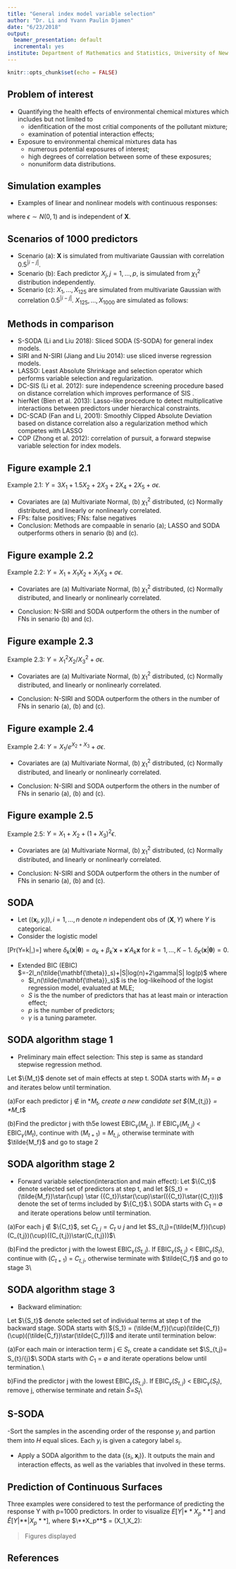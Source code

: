 ---
title: "General index model variable selection"
author: "Dr. Li and Yvann Paulin Djamen"
date: "6/23/2018"
output:
  beamer_presentation: default
  incremental: yes
institute: Department of Mathematics and Statistics, University of New Mexico
---

```{r setup, include=FALSE}
knitr::opts_chunk$set(echo = FALSE)
```

## Problem of interest

* Quantifying the health effects of environmental chemical mixtures which includes but not limited to
    + idenfitication of the most critial components of the pollutant mixture;
    + examination of potential interaction effects;
* Exposure to environmental chemical mixtures data has
    +  numerous potential exposures of interest;
    +  high degrees of correlation between some of these exposures;
    +  nonuniform data distributions.
        
## Simulation examples
- Examples of linear and nonlinear models with continuous responses:

\begin{eqnarray*}
 \mbox{Example 2.1: }Y&=&3X_1+1.5X_2+2X_3+2X_4+2X_5+\sigma\epsilon \\
 \mbox{Example 2.2: }Y&=&X_1+X_1X_2+X_1X_3+\sigma\epsilon \\
 \mbox{Example 2.3: }Y&=&X_1^2X_2/X_3^2+\sigma\epsilon \\
 \mbox{Example 2.4: }Y&=&X_1/e^{X_2+X_3}+\sigma\epsilon \\
 \mbox{Example 2.5: }Y&=& X_1+X_2+(1+X_3)^2\epsilon \\
 \end{eqnarray*}
where $\epsilon \sim N(0,1)$ and is independent of $\mathbf{X}$. 

## Scenarios of 1000 predictors

- Scenario (a): $\mathbf{X}$ is simulated from multivariate Gaussian with correlation $0.5^{|i-j|}$.
- Scenario (b): Each predictor $X_j, j=1,\dots,p$, is simulated from $\chi^2_1$ distribution independently.
- Scenario (c): $X_1, \dots, X_{125}$ are simulated from multivariate Gaussian with correlation $0.5^{|i-j|}$. $X_{125}, \dots, X_{1000}$ are simulated as follows:
\begin{eqnarray*}
 X_j&=&X_{j-125}^2+\tilde{\epsilon}_j, j = 126, \cdots, 250\\
 X_j&=&\sqrt{X_{j-250}}+\tilde{\epsilon}_j, j = 251, \cdots, 375 \\
 X_j&=&\mbox{sin}(X_{j-375})+\tilde{\epsilon}_j, j = 376, \cdots, 500\\
 \vdots
 \end{eqnarray*}
 
## Methods in comparison
- S-SODA (Li and Liu 2018): Sliced SODA (S-SODA) for general index models.
- SIRI and N-SIRI (Jiang and Liu 2014): use sliced inverse regression models.
- LASSO: Least Absolute Shrinkage and selection operator which performs variable selection and regularization.
- DC-SIS (Li et al. 2012): sure independence screening procedure based on distance correlation which improves performance of SIS .
- hierNet (Bien et al. 2013): Lasso-like procedure to detect multiplicative interactions between predictors under hierarchical constraints.
- DC-SCAD (Fan and Li, 2001): Smoothly Clipped Absolute Deviation based on distance correlation also a regularization method which competes with    LASSO
- COP (Zhong et al. 2012): correlation of pursuit, a forward stepwise variable selection for index models.


## Figure example 2.1
Example 2.1: $Y=3X_1+1.5X_2+2X_3+2X_4+2X_5+\sigma\epsilon$.

\begin{figure}[htb]
\centering
\includegraphics[width=1\textwidth]{Example1}
\end{figure}
- Covariates are (a) Multivariate Normal, (b) $\chi^2_1$ distributed, (c) Normally distributed, and linearly or nonlinearly correlated.
- FPs: false positives; FNs: false negatives
- Conclusion: Methods are compaable in senario (a); LASSO and SODA outperforms others in senario (b) and (c).

## Figure example 2.2

Example 2.2: $Y=X_1+X_1X_2+X_1X_3+\sigma\epsilon$.

\begin{figure}[htb]
\centering
\includegraphics[width=1\textwidth]{Example2}
\end{figure}
- Covariates are (a) Multivariate Normal, (b) $\chi^2_1$ distributed, (c) Normally distributed, and linearly or nonlinearly correlated.

- Conclusion: N-SIRI and SODA outperform the others in the number of FNs in senario (b) and (c). 

## Figure example 2.3

Example 2.3: $Y=X_1^2X_2/X_3^2+\sigma\epsilon$.

\begin{figure}[htb]
\centering
\includegraphics[width=1\textwidth]{Example3}
\end{figure}

- Covariates are (a) Multivariate Normal, (b) $\chi^2_1$ distributed, (c) Normally distributed, and linearly or nonlinearly correlated.

- Conclusion: N-SIRI and SODA outperform the others in the number of FNs in senario (a), (b) and (c). 

## Figure example 2.4

Example 2.4: $Y=X_1/e^{X_2+X_3}+\sigma\epsilon$.

\begin{figure}[htb]
\centering
\includegraphics[width=1\textwidth]{Example4}
\end{figure}

- Covariates are (a) Multivariate Normal, (b) $\chi^2_1$ distributed, (c) Normally distributed, and linearly or nonlinearly correlated.

- Conclusion: N-SIRI and SODA outperform the others in the number of FNs in senario (a), (b) and (c). 

## Figure example 2.5

Example 2.5: $Y=X_1+X_2+(1+X_3)^2\epsilon$.

\begin{figure}[htb]
\centering
\includegraphics[width=1\textwidth]{Example5}
\end{figure}

- Covariates are (a) Multivariate Normal, (b) $\chi^2_1$ distributed, (c) Normally distributed, and linearly or nonlinearly correlated.

- Conclusion: N-SIRI and SODA outperform the others in the number of FNs in senario (a), (b) and (c). 

## SODA
- Let $((\mathbf{x}_i,y_i)),i=1,\dots,n$ denote $n$ independent obs of $(\mathbf{X},Y)$ where $Y$ is categorical.
- Consider the logistic model 

\[Pr(Y=k|\mathbf{x},\mathbf{\theta})=\frac{e^{\delta_k(\mathbf{x}|\mathbf{\theta})}}{1+\sum_{l=1}^{K-1}e^{\delta_l(\mathbf{x}|\mathbf{\theta})}}\]
where $\delta_k(\mathbf{x}|\mathbf{\theta}) = \alpha_k+\beta_k'\mathbf{x}+\mathbf{x}'A_k\mathbf{x}$ for $k=1,\dots, K-1$. $\delta_K(\mathbf{x}|\mathbf{\theta})=0$.


* Extended BIC (EBIC) $=-2l_n(\tilde{\mathbf{\theta}}_s)+|S|log(n)+2\gamma|S| log(p)$ where
    + $l_n(\tilde{\mathbf{\theta}}_s)$ is the log-likeihood of the logist regression model, evaluated at MLE; 
    + $S$ is the the number of predictors that has at least main or interaction effect; 
    + $p$ is the number of predictors; 
    + $\gamma$ is a tuning parameter.
    
## SODA algorithm stage 1 

- Preliminary main effect selection:
This step is same as standard stepwise regression method.

Let $\{M_t}$ denote set of main effects at step t. SODA starts with *${M_1}$* = $\emptyset$ and iterates below until termination.

(a)For each predictor j $\notin$ in \*${M_t}$*, create a new candidate set \$*{M_{t,j}}*$= *$M_t*\cup{j}$

(b)Find the predictor j with th5e lowest EBIC$_\gamma$($M_{t,j}$). If EBIC$_\gamma$($M_{t,j}$) < EBIC$_\gamma$($M_{t}$), continue with ($M_{t+1}$) = $M_{t,j}$, otherwise terminate with $\tilde{M_f}$ and go to stage 2
   
   
## SODA algorithm stage 2 
   
- Forward variable selection(interaction and main effect):
Let $\{C_t}$ denote selected set of predictors at step t, and let ${S_t} = (\tilde{M_f})\star(\cup) \star ({C_t})\star(\cup)\star(({C_t})\star({C_t}))$ denote the set of terms included by $\{C_t}$.\\
SODA starts with $C_{1}$ = $\emptyset$ and iterate operations below until termination.

(a)For each j $\notin$ $\{C_t}$, set $C_{t,j} = C_t\cup{j}$ and let $S_{t,j}=(\tilde{M_f})(\cup)(C_{t,j})(\cup)((C_{t,j})\star(C_{t,j}))$\\

(b)Find the predictor j with the lowest EBIC$_\gamma$($S_{t,j}$). If EBIC$_\gamma$($S_{t,j}$) < EBIC$_\gamma$($S_{t}$), continue with ($C_{t+1}$) = $C_{t,j}$, otherwise terminate with $\tilde{C_f}$ and go to stage 3\\

## SODA algorithm stage 3 
   
- Backward elimination:
    
Let $\{S_t}$ denote selected set of individual terms at step t of the backward stage.
SODA starts with ${S_1} = (\tilde{M_f})(\cup)(\tilde{C_f})(\cup)((\tilde{C_f})\star(\tilde{C_f}))$ and iterate until termination below:

(a)For each main or interaction term j $\in$ ${S_t}$, create a candidate set $\S_{t,j}= S_{t}/{j}$\\
SODA starts with $C_{1}$ = $\emptyset$ and iterate operations below until termination.\\

b)Find the predictor j with the lowest EBIC$_\gamma$($S_{t,j}$). If EBIC$_\gamma$($S_{t,j}$) < EBIC$_\gamma$($S_{t}$), remove j,  otherwise terminate and retain $\tilde{S}$=${S_t}$\\

## S-SODA

-Sort the samples in the ascending order of the response $y_i$ and partion them into $H$ equal slices. Each $y_i$ is given a category label $s_i$.

- Apply a SODA algorithm to the data $\{(s_i,\mathbf{x}_i)\}$. It outputs the main and interaction effects, as well as the variables that involved in these terms.

## Prediction of Continuous Surfaces
Three examples were considered to test the performance of predicting the response Y with p=1000 predictors.
In order to visualize $E[Y|**X_p**]$ and $\hat{E}[Y|**|X_{p}**]$,
where $\**X_p**$ = (X_1,X_2):

\begin{eqnarray*}
..
Example 3.1:     Y& = &X_1 + X_2 + \sigma\epsilon,\\ 

Example 3.2:     Y& = &X_1/exp(X_2) + \sigma\epsilon, \\

Example 3.3:      Y& = &1 +  X^2_1 + X^2_2 +  \sigma\epsilon, \\

\end{eqnarray*}


>Figures displayed


\begin{figure}[htb]
\centering
\includegraphics[width=1\textwidth]{figure_6}
\end{figure}

## References

\bibliographystyle{plain}
\bibliography{my_last_ref}




















